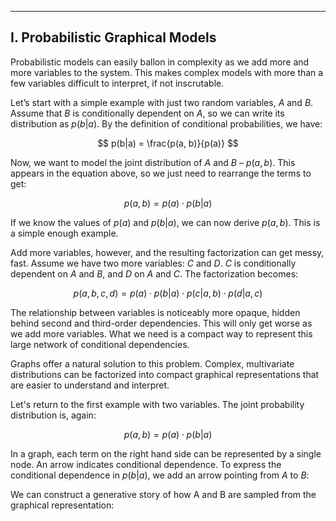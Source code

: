 
---

## I. Probabilistic Graphical Models

Probabilistic models can easily ballon in complexity as we add more and more variables to the system. This makes complex models with more than a few variables difficult to interpret, if not inscrutable.

Let’s start with a simple example with just two random variables, $A$ and $B$. Assume that $B$ is conditionally dependent on $A$, so we can write its distribution as $p(b|a)$. By the definition of conditional probabilities, we have:

$$
p(b|a) = \frac{p(a, b)}{p(a)}
$$

Now, we want to model the joint distribution of $A$ and $B$ – $p(a, b)$. This appears in the equation above, so we just need to rearrange the terms to get:

$$
p(a, b) = p(a) \cdot p(b|a)
$$

If we know the values of $p(a)$ and $p(b|a)$, we can now derive $p(a, b)$. This is a simple enough example.

Add more variables, however, and the resulting factorization can get messy, fast. Assume we have two more variables: $C$ and $D$. $C$ is conditionally dependent on $A$ and $B$, and $D$ on $A$ and $C$. The factorization becomes:

$$
p(a, b, c, d) = p(a) \cdot p(b|a) \cdot p(c|a, b) \cdot p(d|a, c)
$$

The relationship between variables is noticeably more opaque, hidden behind second and third-order dependencies. This will only get worse as we add more variables. What we need is a compact way to represent this large network of conditional dependencies.

Graphs offer a natural solution to this problem. Complex, multivariate distributions can be factorized into compact graphical representations that are easier to understand and interpret.

Let's return to the first example with two variables. The joint probability distribution is, again:

$$
p(a, b) = p(a) \cdot p(b|a)
$$

In a graph, each term on the right hand side can be represented by a single node. An arrow indicates conditional dependence. To express the conditional dependence in $p(b|a)$, we add an arrow pointing from $A$ to $B$:

<StaticABGraph />

We can construct a generative story of how A and B are sampled from the graphical representation:

<ABGraph />
